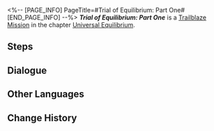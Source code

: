 <%-- [PAGE_INFO]
PageTitle=#Trial of Equilibrium: Part One#
[END_PAGE_INFO] --%>
{{Stub|Dialogue.}}
{{Mission Infobox
|id            = 4020101
|title         = 
|image         = <!--Mission Trial of Equilibrium: Part One.png-->
|type          = Trailblaze
|event_name    = 
|chapter       = Universal Equilibrium
|requirements  = 
* [[Trailblaze Mission]] ''[[Not Good With Farewells]]'' completed
* Reach [[Trailblaze Level]] 20
* [[Trailblaze Mission]] ''[[Not Good With Farewells]]'' completed
* Reach [[Trailblaze Level]] 20
|summary       = You have completed the first trial of the Equilibrium, further establishing the equilibrium between yourself and the universe.
|characters    = Trailblazer
|startLocation = [[<!--starting world-->]] - [[<!--starting area-->]]
|world         = <!--starting world-->
|area          = <!--starting area-->
|prev          = Not Good With Farewells
|next          = Not Good With Farewells
|exp           = 
|credits       = 30000
|stellarJade   = 
|other         = {{Card List|Trailblaze Timer*1; Star Rail Pass*3; Traveler's Guide*5; Refined Aether*4; Cosmic Fried Rice*5}}
}}
'''''Trial of Equilibrium: Part One''''' is a [[Trailblaze Mission]] in the chapter [[Universal Equilibrium]].

==Steps==


<!--
==Gameplay Notes==

--><!--
==Trial Character==

-->
==Dialogue==
{{Stub Dialogue}}


==Other Languages==
{{Other Languages
|en   = Trial of Equilibrium: Part One
|zhs  = 「均衡」的试炼•壹
|zht  = 「均衡」的試煉•壹
|ja   = 「均衡」の試練・一
|ko   = 「균형」의 시련•1
|es   = Prueba del Equilibrio (I)
|fr   = Épreuve de l'Équilibre &mdash; Première&nbsp;partie
|ru   = Испытание Равновесия I
|th   = บททดสอบแห่งความสมดุล - 1
|vi   = Rèn Luyện Cân Bằng-1
|de   = Prüfung der Balance&nbsp;&ndash; Eins
|id   = Ujian Equilibrium (I)
|pt   = Prova do Equilíbrio: Parte Um
}}

==Change History==
{{Change History|1.0}}
